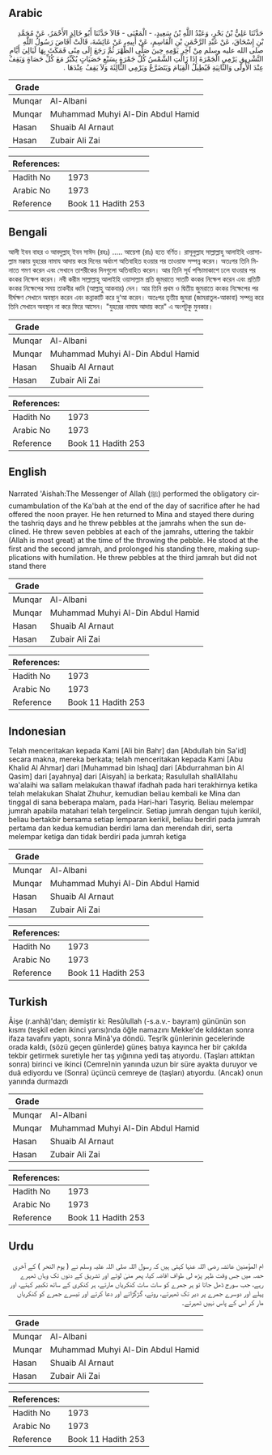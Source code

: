 ## Arabic


<div dir="rtl" lang="ar" style={{fontSize:'larger',backgroundColor:'#f8f9fa',padding:20}}>
حَدَّثَنَا عَلِيُّ بْنُ بَحْرٍ، وَعَبْدُ اللَّهِ بْنُ سَعِيدٍ، - الْمَعْنَى - قَالاَ حَدَّثَنَا أَبُو خَالِدٍ الأَحْمَرُ، عَنْ مُحَمَّدِ بْنِ إِسْحَاقَ، عَنْ عَبْدِ الرَّحْمَنِ بْنِ الْقَاسِمِ، عَنْ أَبِيهِ، عَنْ عَائِشَةَ، قَالَتْ أَفَاضَ رَسُولُ اللَّهِ صلى الله عليه وسلم مِنْ آخِرِ يَوْمِهِ حِينَ صَلَّى الظُّهْرَ ثُمَّ رَجَعَ إِلَى مِنًى فَمَكَثَ بِهَا لَيَالِيَ أَيَّامِ التَّشْرِيقِ يَرْمِي الْجَمْرَةَ إِذَا زَالَتِ الشَّمْسُ كُلَّ جَمْرَةٍ بِسَبْعِ حَصَيَاتٍ يُكَبِّرُ مَعَ كُلِّ حَصَاةٍ وَيَقِفُ عِنْدَ الأُولَى وَالثَّانِيَةِ فَيُطِيلُ الْقِيَامَ وَيَتَضَرَّعُ وَيَرْمِي الثَّالِثَةَ وَلاَ يَقِفُ عِنْدَهَا ‏.‏
</div>
<div style={{backgroundColor:'#f8f9fa',padding:20, marginBottom: 10}}><table> <thead> <tr> <th>Grade</th> <th></th> </tr> </thead> <tbody> <tr><td>Munqar</td><td>Al-Albani</td></tr><tr><td>Munqar</td><td>Muhammad Muhyi Al-Din Abdul Hamid</td></tr><tr><td>Hasan</td><td>Shuaib Al Arnaut</td></tr><tr><td>Hasan</td><td>Zubair Ali Zai</td></tr></tbody></table><table> <thead> <tr> <th>References:</th> <th></th> </tr> </thead> <tbody><tr><td>Hadith No</td><td>1973</td></tr><tr><td>Arabic No</td><td>1973</td></tr><tr><td>Reference</td><td>Book 11 Hadith 253</td></tr></tbody></table></div>

## Bengali


<div dir="ltr" lang="bn" style={{fontSize:'larger',backgroundColor:'#f8f9fa',padding:20}}>
আলী ইবন বাহর ও আবদুল্লাহ্ ইবন সাঈদ (রহঃ) ..... আয়েশা (রাঃ) হতে বর্ণিত। রাসূলুল্লাহ সাল্লাল্লাহু আলাইহি ওয়াসাল্লাম মক্কায় যুহরের নামায আদায় করে দিনের অর্ধাংশ অতিবাহিত হওয়ার পর তাওয়াফ সম্পন্ন করেন। অতঃপর তিনি মিনাতে গমণ করেন এবং সেখানে তাশরীকের দিনগুলো অতিবাহিত করেন। আর তিনি সূর্য পশ্চিামাকাশে ঢলে যাওয়ার পর কংকর নিক্ষেপ করেন। নবী করীম সাল্লাল্লাহু আলাইহি ওয়াসাল্লাম প্রতি জুমরাতে সাতটি কংকর নিক্ষেপ করেন এবং প্রতিটি কংকর নিক্ষেপের সময় তাকবীর ধ্বনি (আল্লাহু আকবার) দেন। আর তিনি প্রথম ও দ্বিতীয় জুমরাতে কংকর নিক্ষেপের পর দীর্ঘক্ষণ সেখানে অবস্থান করেন এবং কন্নাকাটি করে দু‘আ করেন। অতঃপর তৃতীয় জুমরা (জামরাতুল-আকাবা) সম্পন্ন করে তিনি সেখানে অবস্থান না করে ফিরে আসেন। "যুহরের নামায আদায় করে" এ অংশটুকু মুনকার।
</div>
<div style={{backgroundColor:'#f8f9fa',padding:20, marginBottom: 10}}><table> <thead> <tr> <th>Grade</th> <th></th> </tr> </thead> <tbody> <tr><td>Munqar</td><td>Al-Albani</td></tr><tr><td>Munqar</td><td>Muhammad Muhyi Al-Din Abdul Hamid</td></tr><tr><td>Hasan</td><td>Shuaib Al Arnaut</td></tr><tr><td>Hasan</td><td>Zubair Ali Zai</td></tr></tbody></table><table> <thead> <tr> <th>References:</th> <th></th> </tr> </thead> <tbody><tr><td>Hadith No</td><td>1973</td></tr><tr><td>Arabic No</td><td>1973</td></tr><tr><td>Reference</td><td>Book 11 Hadith 253</td></tr></tbody></table></div>

## English


<div dir="ltr" lang="en" style={{fontSize:'larger',backgroundColor:'#f8f9fa',padding:20}}>
Narrated 'Aishah:The Messenger of Allah (ﷺ) performed the obligatory circumambulation of the Ka'bah at the end of the day of sacrifice after he had offered the noon prayer. He hen returned to Mina and stayed there during the tashriq days and he threw pebbles at the jamrahs when the sun declined. He threw seven pebbles at each of the jamrahs, uttering the takbir (Allah is most great) at the time of the throwing the pebble. He stood at the first and the second jamrah, and prolonged his standing there, making supplications with humilation. He threw pebbles at the third jamrah but did not stand there
</div>
<div style={{backgroundColor:'#f8f9fa',padding:20, marginBottom: 10}}><table> <thead> <tr> <th>Grade</th> <th></th> </tr> </thead> <tbody> <tr><td>Munqar</td><td>Al-Albani</td></tr><tr><td>Munqar</td><td>Muhammad Muhyi Al-Din Abdul Hamid</td></tr><tr><td>Hasan</td><td>Shuaib Al Arnaut</td></tr><tr><td>Hasan</td><td>Zubair Ali Zai</td></tr></tbody></table><table> <thead> <tr> <th>References:</th> <th></th> </tr> </thead> <tbody><tr><td>Hadith No</td><td>1973</td></tr><tr><td>Arabic No</td><td>1973</td></tr><tr><td>Reference</td><td>Book 11 Hadith 253</td></tr></tbody></table></div>

## Indonesian


<div dir="ltr" lang="id" style={{fontSize:'larger',backgroundColor:'#f8f9fa',padding:20}}>
Telah menceritakan kepada Kami [Ali bin Bahr] dan [Abdullah bin Sa'id] secara makna, mereka berkata; telah menceritakan kepada Kami [Abu Khalid Al Ahmar] dari [Muhammad bin Ishaq] dari [Abdurrahman bin Al Qasim] dari [ayahnya] dari [Aisyah] ia berkata; Rasulullah shallAllahu wa'alaihi wa sallam melakukan thawaf ifadhah pada hari terakhirnya ketika telah melakukan Shalat Zhuhur, kemudian beliau kembali ke Mina dan tinggal di sana beberapa malam, pada Hari-hari Tasyriq. Beliau melempar jumrah apabila matahari telah tergelincir. Setiap jumrah dengan tujuh kerikil, beliau bertakbir bersama setiap lemparan kerikil, beliau berdiri pada jumrah pertama dan kedua kemudian berdiri lama dan merendah diri, serta melempar ketiga dan tidak berdiri pada jumrah ketiga
</div>
<div style={{backgroundColor:'#f8f9fa',padding:20, marginBottom: 10}}><table> <thead> <tr> <th>Grade</th> <th></th> </tr> </thead> <tbody> <tr><td>Munqar</td><td>Al-Albani</td></tr><tr><td>Munqar</td><td>Muhammad Muhyi Al-Din Abdul Hamid</td></tr><tr><td>Hasan</td><td>Shuaib Al Arnaut</td></tr><tr><td>Hasan</td><td>Zubair Ali Zai</td></tr></tbody></table><table> <thead> <tr> <th>References:</th> <th></th> </tr> </thead> <tbody><tr><td>Hadith No</td><td>1973</td></tr><tr><td>Arabic No</td><td>1973</td></tr><tr><td>Reference</td><td>Book 11 Hadith 253</td></tr></tbody></table></div>

## Turkish


<div dir="ltr" lang="tr" style={{fontSize:'larger',backgroundColor:'#f8f9fa',padding:20}}>
Âişe (r.anhâ)'dan; demiştir ki: Resûlullah (-s.a.v.- bayram) gününün son kısmı (teşkil eden ikinci yarısı)nda öğle namazını Mekke'de kıldıktan sonra ifaza tavafını yaptı, sonra Minâ'ya döndü. Teşrîk günlerinin gecelerinde orada kaldı, (sözü geçen günlerde) güneş batıya kayınca her bir çakılda tekbir getirmek suretiyle her taş yığınına yedi taş atıyordu. (Taşları attıktan sonra) birinci ve ikinci (Cemre)nin yanında uzun bir süre ayakta duruyor ve duâ ediyordu ve (Sonra) üçüncü cemreye de (taşları) atıyordu. (Ancak) onun yanında durmazdı
</div>
<div style={{backgroundColor:'#f8f9fa',padding:20, marginBottom: 10}}><table> <thead> <tr> <th>Grade</th> <th></th> </tr> </thead> <tbody> <tr><td>Munqar</td><td>Al-Albani</td></tr><tr><td>Munqar</td><td>Muhammad Muhyi Al-Din Abdul Hamid</td></tr><tr><td>Hasan</td><td>Shuaib Al Arnaut</td></tr><tr><td>Hasan</td><td>Zubair Ali Zai</td></tr></tbody></table><table> <thead> <tr> <th>References:</th> <th></th> </tr> </thead> <tbody><tr><td>Hadith No</td><td>1973</td></tr><tr><td>Arabic No</td><td>1973</td></tr><tr><td>Reference</td><td>Book 11 Hadith 253</td></tr></tbody></table></div>

## Urdu


<div dir="rtl" lang="ur" style={{fontSize:'larger',backgroundColor:'#f8f9fa',padding:20}}>
ام المؤمنین عائشہ رضی اللہ عنہا کہتی ہیں کہ رسول اللہ صلی اللہ علیہ وسلم نے ( یوم النحر ) کے آخری حصہ میں جس وقت ظہر پڑھ لی طواف افاضہ کیا، پھر منیٰ لوٹے اور تشریق کے دنوں تک وہاں ٹھہرے رہے، جب سورج ڈھل جاتا تو ہر جمرے کو سات سات کنکریاں مارتے، ہر کنکری کے ساتھ تکبیر کہتے، اور پہلے اور دوسرے جمرے پر دیر تک ٹھہرتے، روتے، گڑگڑاتے اور دعا کرتے اور تیسرے جمرے کو کنکریاں مار کر اس کے پاس نہیں ٹھہرتے۔
</div>
<div style={{backgroundColor:'#f8f9fa',padding:20, marginBottom: 10}}><table> <thead> <tr> <th>Grade</th> <th></th> </tr> </thead> <tbody> <tr><td>Munqar</td><td>Al-Albani</td></tr><tr><td>Munqar</td><td>Muhammad Muhyi Al-Din Abdul Hamid</td></tr><tr><td>Hasan</td><td>Shuaib Al Arnaut</td></tr><tr><td>Hasan</td><td>Zubair Ali Zai</td></tr></tbody></table><table> <thead> <tr> <th>References:</th> <th></th> </tr> </thead> <tbody><tr><td>Hadith No</td><td>1973</td></tr><tr><td>Arabic No</td><td>1973</td></tr><tr><td>Reference</td><td>Book 11 Hadith 253</td></tr></tbody></table></div>